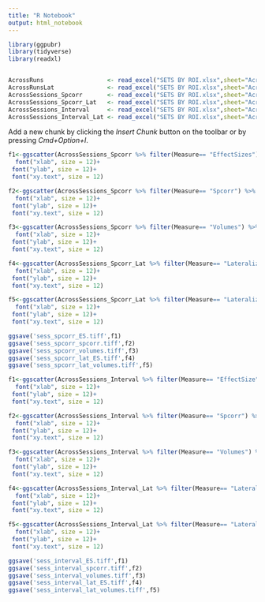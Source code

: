 ```yaml
---
title: "R Notebook"
output: html_notebook
---
```


```r
library(ggpubr)
library(tidyverse)
library(readxl)


AcrossRuns                  <- read_excel("SETS BY ROI.xlsx",sheet="AcrossRuns")
AcrossRunsLat               <- read_excel("SETS BY ROI.xlsx",sheet="AcrossRuns (Lat)")
AcrossSessions_Spcorr       <- read_excel("SETS BY ROI.xlsx",sheet="AcrossSessions_Spcorr")
AcrossSessions_Spcorr_Lat   <- read_excel("SETS BY ROI.xlsx",sheet="AcrossSessions_Spcorr (Lat)")
AcrossSessions_Interval     <- read_excel("SETS BY ROI.xlsx",sheet="AcrossSessions_Interval")
AcrossSessions_Interval_Lat <- read_excel("SETS BY ROI.xlsx",sheet="AcrossSessions_Interval (Lat)")


```

Add a new chunk by clicking the *Insert Chunk* button on the toolbar or by pressing *Cmd+Option+I*.

```r

f1<-ggscatter(AcrossSessions_Spcorr %>% filter(Measure== "EffectSizes") %>% select(UID,Measure,IFGorb:AngG,Set) %>% gather(ROI,value,IFGorb:AngG) %>% spread(Set,value),x='Lowest',y='SecondLowest',title="Reliability of Response Strength") + stat_cor(label.y=4) + geom_smooth(method=lm) + facet_wrap(~ROI, scale="free") + theme_pubclean() + font("title", size = 14, face = "bold.italic")+
  font("xlab", size = 12)+
 font("ylab", size = 12)+
 font("xy.text", size = 12)

f2<-ggscatter(AcrossSessions_Spcorr %>% filter(Measure== "Spcorr") %>% select(UID,Measure,IFGorb:AngG,Set) %>% gather(ROI,value,IFGorb:AngG) %>% spread(Set,value),x='Lowest',y='SecondLowest',title="Reliability of Spatial Correlation") + stat_cor(label.y=4) + geom_smooth(method=lm) + facet_wrap(~ROI, scale="free") + theme_pubclean() + font("title", size = 14, face = "bold.italic")+
  font("xlab", size = 12)+
 font("ylab", size = 12)+
 font("xy.text", size = 12)

f3<-ggscatter(AcrossSessions_Spcorr %>% filter(Measure== "Volumes") %>% select(UID,Measure,IFGorb:AngG,Set) %>% gather(ROI,value,IFGorb:AngG) %>% spread(Set,value),x='Lowest',y='SecondLowest',title="Reliability of Activation Extent") + stat_cor(label.y=2300) + geom_smooth(method=lm) + facet_wrap(~ROI, scale="free") + theme_pubclean() + font("title", size = 14, face = "bold.italic")+
  font("xlab", size = 12)+
 font("ylab", size = 12)+
 font("xy.text", size = 12)

f4<-ggscatter(AcrossSessions_Spcorr_Lat %>% filter(Measure== "LateralizationEffectSizes") %>% select(UID,Measure,IFGorb:AngG,Set) %>% gather(ROI,value,IFGorb:AngG) %>% spread(Set,value),x='Lowest',y='SecondLowest',title="Reliability of Response Strength Lateralization") + stat_cor(label.y=6) + geom_smooth(method=lm) + facet_wrap(~ROI, scale="free") + theme_pubclean() + font("title", size = 14, face = "bold.italic")+
  font("xlab", size = 12)+
 font("ylab", size = 12)+
 font("xy.text", size = 12)

f5<-ggscatter(AcrossSessions_Spcorr_Lat %>% filter(Measure== "LateralizationVolumes") %>% select(UID,Measure,IFGorb:AngG,Set) %>% gather(ROI,value,IFGorb:AngG) %>% spread(Set,value),x='Lowest',y='SecondLowest',title="Reliability of Activation Extent Lateralization") + stat_cor(label.y=4) + geom_smooth(method=lm) + facet_wrap(~ROI, scale="free") + theme_pubclean() + font("title", size = 14, face = "bold.italic")+
  font("xlab", size = 12)+
 font("ylab", size = 12)+
 font("xy.text", size = 12)

ggsave('sess_spcorr_ES.tiff',f1)
ggsave('sess_spcorr_spcorr.tiff',f2)
ggsave('sess_spcorr_volumes.tiff',f3)
ggsave('sess_spcorr_lat_ES.tiff',f4)
ggsave('sess_spcorr_lat_volumes.tiff',f5)

```

```r
f1<-ggscatter(AcrossSessions_Interval %>% filter(Measure== "EffectSize") %>% select(UID,Measure,IFGorb:AngG,Set) %>% gather(ROI,value,IFGorb:AngG) %>% spread(Set,value),x='Earliest',y='Latest',title="Reliability of Response Strength") + stat_cor(label.y=4) + geom_smooth(method=lm) + facet_wrap(~ROI, scale="free") + theme_pubclean() + font("title", size = 14, face = "bold.italic")+
  font("xlab", size = 12)+
 font("ylab", size = 12)+
 font("xy.text", size = 12)

f2<-ggscatter(AcrossSessions_Interval %>% filter(Measure== "Spcorr") %>% select(UID,Measure,IFGorb:AngG,Set) %>% gather(ROI,value,IFGorb:AngG) %>% spread(Set,value),x='Earliest',y='Latest',title="Reliability of Spatial Correlation") + stat_cor(label.y=4) + geom_smooth(method=lm) + facet_wrap(~ROI, scale="free") + theme_pubclean() + font("title", size = 14, face = "bold.italic")+
  font("xlab", size = 12)+
 font("ylab", size = 12)+
 font("xy.text", size = 12)

f3<-ggscatter(AcrossSessions_Interval %>% filter(Measure== "Volumes") %>% select(UID,Measure,IFGorb:AngG,Set) %>% gather(ROI,value,IFGorb:AngG) %>% spread(Set,value),x='Earliest',y='Latest',title="Reliability of Activation Extent") + stat_cor(label.y=2300) + geom_smooth(method=lm) + facet_wrap(~ROI, scale="free") + theme_pubclean() + font("title", size = 14, face = "bold.italic")+
  font("xlab", size = 12)+
 font("ylab", size = 12)+
 font("xy.text", size = 12)

f4<-ggscatter(AcrossSessions_Interval_Lat %>% filter(Measure== "LateralizationEffectSizes") %>% select(UID,Measure,IFGorb:AngG,Set) %>% gather(ROI,value,IFGorb:AngG) %>% spread(Set,value),x='Earliest',y='Latest',title="Reliability of Response Strength Lateralization") + stat_cor(label.y=6) + geom_smooth(method=lm) + facet_wrap(~ROI, scale="free") + theme_pubclean() + font("title", size = 14, face = "bold.italic")+
  font("xlab", size = 12)+
 font("ylab", size = 12)+
 font("xy.text", size = 12)

f5<-ggscatter(AcrossSessions_Interval_Lat %>% filter(Measure== "LateralizationVolumes") %>% select(UID,Measure,IFGorb:AngG,Set) %>% gather(ROI,value,IFGorb:AngG) %>% spread(Set,value),x='Earliest',y='Latest',title="Reliability of Activation Extent Lateralization") + stat_cor(label.y=4) + geom_smooth(method=lm) + facet_wrap(~ROI, scale="free") + theme_pubclean() + font("title", size = 14, face = "bold.italic")+
  font("xlab", size = 12)+
 font("ylab", size = 12)+
 font("xy.text", size = 12)

ggsave('sess_interval_ES.tiff',f1)
ggsave('sess_interval_spcorr.tiff',f2)
ggsave('sess_interval_volumes.tiff',f3)
ggsave('sess_interval_lat_ES.tiff',f4)
ggsave('sess_interval_lat_volumes.tiff',f5)
```

